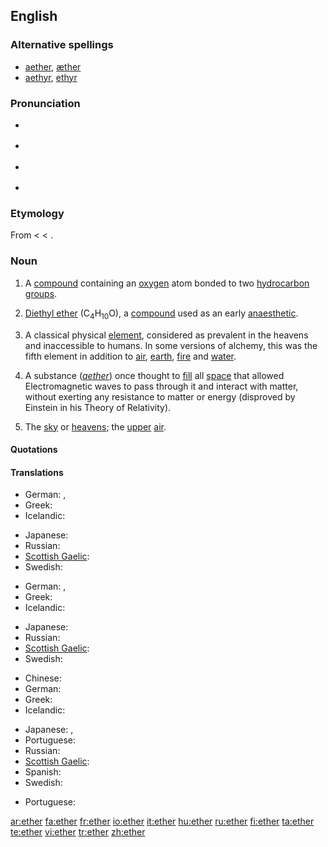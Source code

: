 {{see|Ether}}
==English==
{{wikipedia}}

===Alternative spellings===
*[[aether]], [[æther]] {{qualifier|former British spellings}}
*[[aethyr]], [[ethyr]] {{qualifier|archaic spellings}}

===Pronunciation===
* {{a|UK}} {{IPA|/ˈiːθə/}}
* {{a|US}} {{IPA|/ˈiːθəɻ/}}
* {{a|WEAE}} {{IPA|/ˈiː.θɚ/}}
* {{audio|en-us-ether.ogg|Audio (US)}}
:{{rhymes|iːθə(r)}}

===Etymology===
From {{L.}} {{term|aether|æther|the upper pure, bright air|lang=la}} < {{AGr.}} {{term|sc=polytonic|αἰθήρ|tr=aithēr||upper air|lang=grc}} < {{term|sc=polytonic|αἴθω|tr=aithō||I burn, shine|lang=grc}}.

===Noun===
{{en-noun|s|-}}

# {{organic compound|countable}} A [[compound]] containing an [[oxygen]] atom bonded to two [[hydrocarbon]] [[group]]s.
# {{organic compound|uncountable}} [[diethyl ether|Diethyl ether]] (C<sub>4</sub>H<sub>10</sub>O), a [[compound]] used as an early [[anaesthetic]].
# {{context|ancient philosophy|and|alchemy|uncountable}} A classical physical [[element]], considered as prevalent in the heavens and inaccessible to humans. In some versions of alchemy, this was the fifth element in addition to [[air]], [[earth]], [[fire]] and [[water]].
# {{archaic|physics|uncountable}} A substance (''[[aether]]'') once thought to [[fill]] all [[space]] that allowed Electromagnetic waves to pass through it and interact with matter, without exerting any resistance to matter or energy (disproved by Einstein in his Theory of Relativity).
# {{poetic|_|or|_|literary}} The [[sky]] or [[heavens]]; the [[upper]] [[air]].

====Quotations====
{{seeCites}}

====Translations====
{{trans-top|organic chemistry: a compound containing an oxygen atom bonded to two hydrocarbon groups}}
* German: {{t|de|Äther|m}}, {{t|de|Ether|m}}
* Greek: {{t|el|αιθέρας|m|tr=aithéras|sc=Grek}}
* Icelandic: {{t|is|ljósvaki|m}}
{{trans-mid}}
* Japanese: {{t|ja|エーテル|tr=ēteru|sc=Jpan}}
* Russian: {{t|ru|эфир|m|sc=Cyrl}}
* [[Scottish Gaelic]]: {{t|gd|adhar fìnealta|m}}
* Swedish: {{t|sv|eter|c}}
{{trans-bottom}}

{{trans-top|organic chemistry: diethyl ether, C<sub>4</sub>H<sub>10</sub>O}}
{{trans-mid}}
{{trans-bottom}}

{{trans-top|the fifth classic physical element}}
* German: {{t|de|Äther|m}}, {{t|de|Ether|m}}
* Greek: {{t|el|αιθέρας|m|tr=aithéras|sc=Grek}}
* Icelandic: {{t|is|ljósvaki|m}}
{{trans-mid}}
* Japanese: {{t|ja|エーテル|tr=ēteru|sc=Jpan}}
* Russian: {{t|ru|эфир|m|sc=Cyrl}}
* [[Scottish Gaelic]]: {{t|gd|adhar fìnealta|m}}
* Swedish: {{t|sv|eter|c}}
{{trans-bottom}}

{{trans-top|archaic: space filling substance}}
* Chinese: {{t|cmn|以太|sc=Hani|xs=Mandarin}}
* German: {{t|de|Äther|m}}
* Greek: {{t|el|αιθέρας|m|tr=aithéras|sc=Grek}}
* Icelandic: {{t|is|ljósvaki|m}}
{{trans-mid}}
* Japanese: {{t|ja|エーテル|tr=ēteru|sc=Jpan}}, {{t|ja|イーサー|tr=īsā|sc=Jpan}}
* Portuguese: {{t+|pt|éter|m}}
* Russian: {{t|ru|эфир|m|sc=Cyrl}}
* [[Scottish Gaelic]]: {{t|gd|adhar fìnealta|m}}
* Spanish: {{t-|es|éter|m}}
* Swedish: {{t|sv|eter|c}}
{{trans-bottom}}

{{trans-top|poetic and literary: the sky or heavens; the upper air}}
*Portuguese: {{t+|pt|éter|m}}
{{trans-mid}}
{{trans-bottom}}

[[ar:ether]]
[[fa:ether]]
[[fr:ether]]
[[io:ether]]
[[it:ether]]
[[hu:ether]]
[[ru:ether]]
[[fi:ether]]
[[ta:ether]]
[[te:ether]]
[[vi:ether]]
[[tr:ether]]
[[zh:ether]]